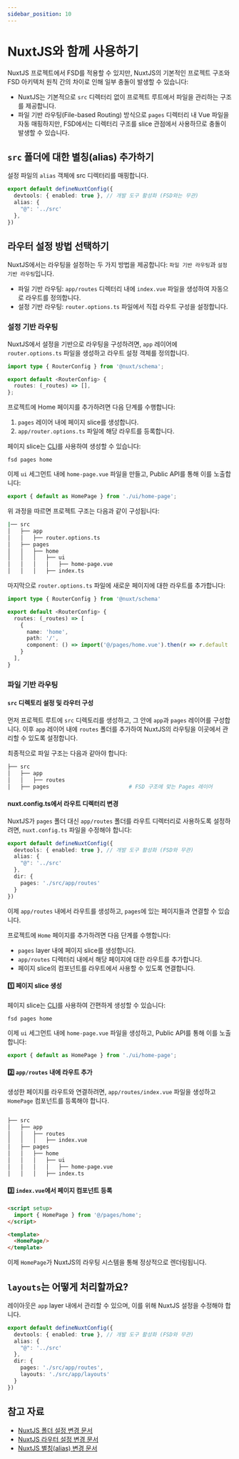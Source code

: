 ```yaml
---
sidebar_position: 10
---
```

# NuxtJS와 함께 사용하기

NuxtJS 프로젝트에서 FSD를 적용할 수 있지만, NuxtJS의 기본적인 프로젝트 구조와 FSD 아키텍처 원칙 간의 차이로 인해 일부 충돌이 발생할 수 있습니다:

- NuxtJS는 기본적으로 `src` 디렉터리 없이 프로젝트 루트에서 파일을 관리하는 구조를 제공합니다.
- 파일 기반 라우팅(File-based Routing) 방식으로 `pages` 디렉터리 내 Vue 파일을 자동 매핑하지만, FSD에서는 디렉터리 구조를 slice 관점에서 사용하므로 충돌이 발생할 수 있습니다.


## `src` 폴더에 대한 별칭(alias) 추가하기

설정 파일의 `alias` 객체에 src 디렉터리를 매핑합니다.

```ts title="nuxt.config.ts"
export default defineNuxtConfig({
  devtools: { enabled: true }, // 개발 도구 활성화 (FSD와는 무관)
  alias: {
    "@": '../src'
  },
})
```
## 라우터 설정 방법 선택하기

NuxtJS에서는 라우팅을 설정하는 두 가지 방법을 제공합니다: `파일 기반 라우팅`과 `설정 기반 라우팅`입니다.

- 파일 기반 라우팅: `app/routes` 디렉터리 내에 `index.vue` 파일을 생성하여 자동으로 라우트를 정의합니다.
- 설정 기반 라우팅: `router.options.ts` 파일에서 직접 라우트 구성을 설정합니다.

### 설정 기반 라우팅

NuxtJS에서 설정을 기반으로 라우팅을 구성하려면, `app` 레이어에 `router.options.ts` 파일을 생성하고 라우트 설정 객체를 정의합니다.

```ts title="app/router.options.ts"
import type { RouterConfig } from '@nuxt/schema';

export default <RouterConfig> {
  routes: (_routes) => [],
};

```
프로젝트에 Home 페이지를 추가하려면 다음 단계를 수행합니다:

1. `pages` 레이어 내에 페이지 slice를 생성합니다.
2. `app/router.options.ts` 파일에 해당 라우트를 등록합니다.

페이지 slice는 [CLI](https://github.com/feature-sliced/cli)를 사용하여 생성할 수 있습니다:

```shell
fsd pages home
```

이제 `ui` 세그먼트 내에 `home-page.vue` 파일을 만들고, Public API를 통해 이를 노출합니다:

```ts title="src/pages/home/index.ts"
export { default as HomePage } from './ui/home-page';
```

위 과정을 따르면 프로젝트 구조는 다음과 같이 구성됩니다:
```sh
|── src
│   ├── app
│   │   ├── router.options.ts
│   ├── pages
│   │   ├── home
│   │   │   ├── ui
│   │   │   │   ├── home-page.vue
│   │   │   ├── index.ts
```

마지막으로 `router.options.ts` 파일에 새로운 페이지에 대한 라우트를 추가합니다:

```ts title="app/router.options.ts"
import type { RouterConfig } from '@nuxt/schema'

export default <RouterConfig> {
  routes: (_routes) => [
    {
      name: 'home',
      path: '/',
      component: () => import('@/pages/home.vue').then(r => r.default || r)
    }
  ],
}
```

### 파일 기반 라우팅

#### `src` 디렉토리 설정 및 라우터 구성 

먼저 프로젝트 루트에 `src` 디렉토리를 생성하고, 그 안에 `app`과 `pages` 레이어를 구성합니다. 
이후 `app` 레이어 내에 `routes` 폴더를 추가하여 NuxtJS의 라우팅을 이곳에서 관리할 수 있도록 설정합니다.

최종적으로 파일 구조는 다음과 같아야 합니다:

```sh
├── src
│   ├── app
│   │   ├── routes
│   ├── pages                         # FSD 구조에 맞는 Pages 레이어
```

#### nuxt.config.ts에서 라우트 디렉터리 변경

NuxtJS가 `pages` 폴더 대신 `app/routes` 폴더를 라우트 디렉터리로 사용하도록 설정하려면, `nuxt.config.ts` 파일을 수정해야 합니다:

```ts title="nuxt.config.ts"
export default defineNuxtConfig({
  devtools: { enabled: true }, // 개발 도구 활성화 (FSD와 무관)
  alias: {
    "@": '../src'
  },
  dir: {
    pages: './src/app/routes'
  }
})
```

이제 `app/routes` 내에서 라우트를 생성하고, `pages`에 있는 페이지들과 연결할 수 있습니다.

프로젝트에 `Home` 페이지를 추가하려면 다음 단계를 수행합니다:
- `pages` layer 내에 페이지 slice를 생성합니다.
- `app/routes` 디렉터리 내에서 해당 페이지에 대한 라우트를 추가합니다.
- 페이지 slice의 컴포넌트를 라우트에서 사용할 수 있도록 연결합니다.


#### 1️⃣ 페이지 slice 생성

페이지 slice는 [CLI](https://github.com/feature-sliced/cli)를 사용하여 간편하게 생성할 수 있습니다:

```shell
fsd pages home
```

이제 `ui` 세그먼트 내에 `home-page.vue` 파일을 생성하고, Public API를 통해 이를 노출합니다:

```ts title="src/pages/home/index.ts"
export { default as HomePage } from './ui/home-page';
```

#### 2️⃣ `app/routes` 내에 라우트 추가

생성한 페이지를 라우트와 연결하려면, `app/routes/index.vue` 파일을 생성하고 `HomePage` 컴포넌트를 등록해야 합니다.

```sh

├── src
│   ├── app
│   │   ├── routes
│   │   │   ├── index.vue
│   ├── pages
│   │   ├── home
│   │   │   ├── ui
│   │   │   │   ├── home-page.vue
│   │   │   ├── index.ts
```

#### 3️⃣ `index.vue`에서 페이지 컴포넌트 등록

```html title="src/app/routes/index.vue"
<script setup>
  import { HomePage } from '@/pages/home';
</script>

<template>
  <HomePage/>
</template>
```

이제 `HomePage`가 NuxtJS의 라우팅 시스템을 통해 정상적으로 렌더링됩니다.

## `layouts`는 어떻게 처리할까요?

레이아웃은 `app` layer 내에서 관리할 수 있으며, 이를 위해 NuxtJS 설정을 수정해야 합니다.

```ts title="nuxt.config.ts"
export default defineNuxtConfig({
  devtools: { enabled: true }, // 개발 도구 활성화 (FSD와 무관)
  alias: {
    "@": '../src'
  },
  dir: {
    pages: './src/app/routes',
    layouts: './src/app/layouts'
  }
})
```


## 참고 자료

- [NuxtJS 폴더 설정 변경 문서](https://nuxt.com/docs/api/nuxt-config#dir)
- [NuxtJS 라우터 설정 변경 문서](https://nuxt.com/docs/guide/recipes/custom-routing#router-config)
- [NuxtJS 별칭(alias) 변경 문서](https://nuxt.com/docs/api/nuxt-config#alias)

